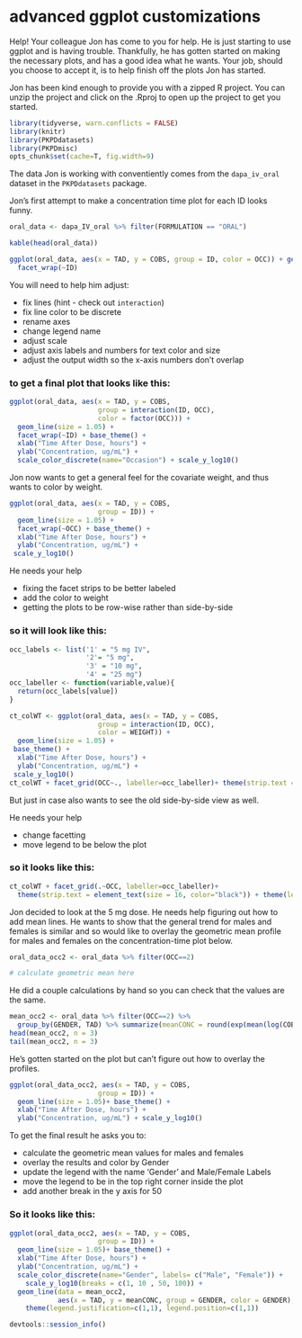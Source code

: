 # advanced ggplot customizations

Help! Your colleague Jon has come to you for help. He is just starting to use ggplot and is having trouble. Thankfully, he has gotten started on making the necessary plots, and has a good idea what he wants. Your job, should you choose to accept it, is to help finish off the plots Jon has started. 


Jon has been kind enough to provide you with a zipped R project. You can unzip the project and click on the .Rproj to open up the project to get you started. 

```r
library(tidyverse, warn.conflicts = FALSE)
library(knitr)
library(PKPDdatasets)
library(PKPDmisc) 
opts_chunk$set(cache=T, fig.width=9)
```

The data Jon is working with conventiently comes from the `dapa_iv_oral` dataset in the `PKPDdatasets` package.

Jon's first attempt to make a concentration time plot for each ID looks funny. 

```r
oral_data <- dapa_IV_oral %>% filter(FORMULATION == "ORAL")
```

```r
kable(head(oral_data))
```

```r
ggplot(oral_data, aes(x = TAD, y = COBS, group = ID, color = OCC)) + geom_line() + 
  facet_wrap(~ID)
```

You will need to help him adjust:

* fix lines (hint - check out `interaction`)
* fix line color to be discrete
* rename axes
* change legend name
* adjust scale
* adjust axis labels and numbers for text color and size
* adjust the output width so the x-axis numbers don't overlap

### to get a final plot that looks like this:

```r
ggplot(oral_data, aes(x = TAD, y = COBS, 
                      group = interaction(ID, OCC), 
                      color = factor(OCC))) + 
  geom_line(size = 1.05) + 
  facet_wrap(~ID) + base_theme() +
  xlab("Time After Dose, hours") +
  ylab("Concentration, ug/mL") +
  scale_color_discrete(name="Occasion") + scale_y_log10()
```



Jon now wants to get a general feel for the covariate weight, and thus wants to color by weight.

```r
ggplot(oral_data, aes(x = TAD, y = COBS, 
                      group = ID)) + 
  geom_line(size = 1.05) + 
  facet_wrap(~OCC) + base_theme() +
  xlab("Time After Dose, hours") +
  ylab("Concentration, ug/mL") +
 scale_y_log10()
```

He needs your help

* fixing the facet strips to be better labeled
* add the color to weight
* getting the plots to be row-wise rather than side-by-side



### so it will look like this:

```r
occ_labels <- list('1' = "5 mg IV", 
                   '2'= "5 mg",
                   '3' = "10 mg",
                   '4' = "25 mg")
occ_labeller <- function(variable,value){
  return(occ_labels[value])
}

ct_colWT <- ggplot(oral_data, aes(x = TAD, y = COBS, 
                      group = interaction(ID, OCC), 
                      color = WEIGHT)) + 
  geom_line(size = 1.05) + 
 base_theme() +
  xlab("Time After Dose, hours") +
  ylab("Concentration, ug/mL") +
 scale_y_log10() 
ct_colWT + facet_grid(OCC~., labeller=occ_labeller)+ theme(strip.text = element_text(size = 16, color="black"))
```


But just in case also wants to see the old side-by-side view as well. 

He needs your help

* change facetting
* move legend to be below the plot

### so it looks like this:

```r
ct_colWT + facet_grid(.~OCC, labeller=occ_labeller)+ 
  theme(strip.text = element_text(size = 16, color="black")) + theme(legend.position="bottom")
```


Jon decided to look at the 5 mg dose. He needs help figuring out how to add mean lines. He wants to show that the general trend for males and females is similar and so would like to overlay the geometric mean profile for males and females on the concentration-time plot below.

```r
oral_data_occ2 <- oral_data %>% filter(OCC==2)

# calculate geometric mean here
```

He did a couple calculations by hand so you can check that the values are the same.
```r
mean_occ2 <- oral_data %>% filter(OCC==2) %>%
  group_by(GENDER, TAD) %>% summarize(meanCONC = round(exp(mean(log(COBS))),3))
head(mean_occ2, n = 3)
tail(mean_occ2, n = 3)
```

He's gotten started on the plot but can't figure out how to overlay the profiles.

```r
ggplot(oral_data_occ2, aes(x = TAD, y = COBS, 
                      group = ID)) + 
  geom_line(size = 1.05)+ base_theme() +
  xlab("Time After Dose, hours") +
  ylab("Concentration, ug/mL") + scale_y_log10()
```

To get the final result he asks you to:

* calculate the geometric mean values for males and females
* overlay the results and color by Gender
* update the legend with the name 'Gender' and Male/Female Labels
* move the legend to be in the top right corner inside the plot
* add another break in the y axis for 50

### So it looks like this:

```r
ggplot(oral_data_occ2, aes(x = TAD, y = COBS, 
                      group = ID)) + 
  geom_line(size = 1.05)+ base_theme() +
  xlab("Time After Dose, hours") +
  ylab("Concentration, ug/mL") +
  scale_color_discrete(name="Gender", labels= c("Male", "Female")) + 
    scale_y_log10(breaks = c(1, 10 , 50, 100)) +
  geom_line(data = mean_occ2, 
            aes(x = TAD, y = meanCONC, group = GENDER, color = GENDER), size = 1.5)+ 
    theme(legend.justification=c(1,1), legend.position=c(1,1))
```



```r
devtools::session_info()
```

